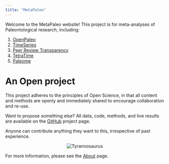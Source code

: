 ```yaml
---
title: "MetaPaleo"
---
```


Welcome to the MetaPaleo website! This project is for meta-analyses of Paleontological research, including:

 1. [OpenPaleo](https://meta-paleo.github.io/OpenPaleo.html)
 1. [TimeSeries](https://meta-paleo.github.io/TimeSeries.html)
 1. [Peer Review Transparency](https://meta-paleo.github.io/PeerReview.html)
 1. [TetraTime](https://github.com/Meta-Paleo/TetraTime)
 1. [Paleome](https://github.com/Meta-Paleo/Paleome)
 
# An Open project
 
This project adheres to the principles of Open Science, in that all content and methods are openly and immediately shared to encourage collaboration and re-use.

Want to propose something else? All data, code, methods, and live results are available on the [GitHub](https://github.com/Meta-Paleo/) project page. 

Anyone can contribute anything they want to this, irrespective of past experience.

<p align="center">
![Tyrannosaurus](Square_logo.png)\
</p>

For more information, please see the [About](https://meta-paleo.github.io/about.html) page.
